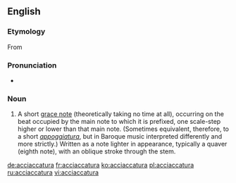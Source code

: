 ==English==

===Etymology===
From {{etyl|it}} {{term|acciaccare||to crush|lang=it}}

===Pronunciation===
*{{IPA|/əˌtʃækəˈtʊərə/}}

===Noun===
{{en-noun|pl2=acciaccature}}

# {{music}} A short [[grace note]] (theoretically taking no time at all), occurring on the beat occupied by the main note to which it is prefixed, one scale-step higher or lower than that main note. (Sometimes equivalent, therefore, to a short ''[[appoggiatura]]'', but in Baroque music interpreted differently and more strictly.) Written as a note lighter in appearance, typically a quaver (eighth note), with an oblique stroke through the stem.

[[de:acciaccatura]]
[[fr:acciaccatura]]
[[ko:acciaccatura]]
[[pl:acciaccatura]]
[[ru:acciaccatura]]
[[vi:acciaccatura]]